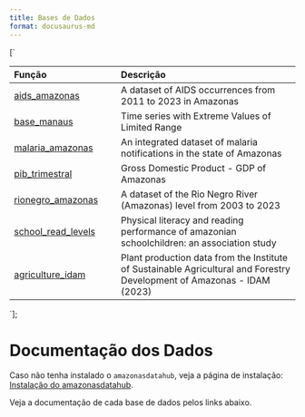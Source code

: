 ```yaml
---
title: Bases de Dados
format: docusaurus-md
---
```





[`
<table>
<colgroup>
<col style="width: 37%" />
<col style="width: 62%" />
</colgroup>
<thead>
<tr>
<th style="text-align: left;">Função</th>
<th style="text-align: left;">Descrição</th>
</tr>
</thead>
<tbody>
<tr>
<td style="text-align: left;"><a href="./aids_amazonas">aids_amazonas</a></td>
<td style="text-align: left;">A dataset of AIDS occurrences from 2011 to 2023 in Amazonas</td>
</tr>
<tr>
<td style="text-align: left;"><a href="./base_manaus">base_manaus</a></td>
<td style="text-align: left;">Time series with Extreme Values of Limited Range</td>
</tr>
<tr>
<td style="text-align: left;"><a href="./malaria_amazonas">malaria_amazonas</a></td>
<td style="text-align: left;">An integrated dataset of malaria notifications in the state of Amazonas</td>
</tr>
<tr>
<td style="text-align: left;"><a href="./pib_trimestral">pib_trimestral</a></td>
<td style="text-align: left;">Gross Domestic Product - GDP of Amazonas</td>
</tr>
<tr>
<td style="text-align: left;"><a href="./rionegro_amazonas">rionegro_amazonas</a></td>
<td style="text-align: left;">A dataset of the Rio Negro River (Amazonas) level from 2003 to 2023</td>
</tr>
<tr>
<td style="text-align: left;"><a href="./school_read_levels">school_read_levels</a></td>
<td style="text-align: left;">Physical literacy and reading performance of amazonian schoolchildren: an association study</td>
</tr>
<tr>
<td style="text-align: left;"><a href="./agriculture_idam">agriculture_idam</a></td>
<td style="text-align: left;">Plant production data from the Institute of Sustainable Agricultural and Forestry Development of Amazonas - IDAM (2023)</td>
</tr>
</tbody>
</table>
`];

# Documentação dos Dados

Caso não tenha instalado o `amazonasdatahub`, veja a página de
instalação: [Instalação do amazonasdatahub](../instalacao).

Veja a documentação de cada base de dados pelos links abaixo.

<div dangerouslySetInnerHTML={{ __html: quartoRawHtml[0] }} />
